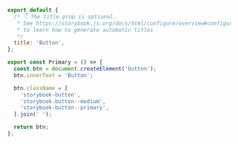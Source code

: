```js
export default {
  /* 👇 The title prop is optional.
   * See https://storybook.js.org/docs/html/configure/overview#configure-story-loading
   * to learn how to generate automatic titles
   */
  title: 'Button',
};

export const Primary = () => {
  const btn = document.createElement('button');
  btn.innerText = 'Button';

  btn.className = [
    'storybook-button',
    'storybook-button--medium',
    'storybook-button--primary',
  ].join(' ');

  return btn;
};
```
